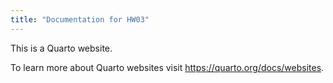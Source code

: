 ```yaml
---
title: "Documentation for HW03"
---
```


This is a Quarto website.

To learn more about Quarto websites visit <https://quarto.org/docs/websites>.
